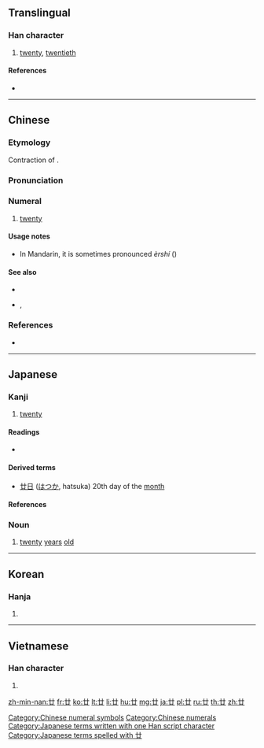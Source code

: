 {{also|廾}}
==Translingual==

===Han character===
{{Han char|rn=55|rad=廾|as=01|sn=4|four=44770|canj=T}}

# [[twenty]], [[twentieth]]

====References====
* {{Han ref|kx=0353.100|dkj=09586|dj=0668.090|hdz=10059.020|uh=5EFF|ud=24319|bh=A4DC|bd=42204}}

[[Category:Chinese numeral symbols]]
[[Category:Chinese numerals]]

----

==Chinese==
{{zh-forms}}

===Etymology===
Contraction of {{zh-l|二十}}.

===Pronunciation===
{{zh-pron
|m=niàn
|c=jaa6,je6,jap6,nim6
|h=
|mn=jia̍p/lia̍p
|mn-t=riab8/rih8/niam6
|w=
|mc=y
|oc=y
|ma=|ma2=
|cat=num,a
}}

===Numeral===
{{zh-num}}

# [[twenty]]

====Usage notes====
* In Mandarin, it is sometimes pronounced ''èrshí'' ({{zh-l|二十}})

====See also====
* {{zh-l|二十}}
* {{zh-l|卅}}, {{zh-l|卌}}

===References===
* {{thcwd|799}}

----

==Japanese==

===Kanji===
{{ja-kanji|grade=n|rs=廾01}}

# [[twenty]]

====Readings====
* {{ja-readings|on=[[じゅう]] (jū), [[にゅう]] (nyū)|kun=[[にじゅう]] (nijuu)|nanori=[[はつ]], (hatsu)}}

====Derived terms====
* [[廿日]] ([[はつか]], hatsuka) 20th day of the [[month]]

====References====
{{ja-kref
|jis=467B
|ku=3891
|shift=93F9
|euc=C6FB
|freq=''not ranked''
|nelson=1550
|newnelson=1662
|halpern=3449
|kld=''not listed''
|heisig=1190
|tuttle=0a4.36
}}

===Noun===
{{ja-noun|はたち}}

# [[twenty]] [[years]] [[old]] {{label|ja|archaic|sort=はたち}}

[[Category:Japanese terms written with one Han script character]]
[[Category:Japanese terms spelled with 廿]]

----

==Korean==

===Hanja===
{{ko-hanja|hangeul=입|rv=ip|mr=ip}}

# {{defn|lang=ko|sort=廾01}}

----

==Vietnamese==

===Han character===
{{vi-readings|rs=廾01|hanviet=[[nhập]], [[chấp]], [[trấp]], [[trập]], [[niệm]]}}

# {{defn|lang=vi|sort=廾01}}

[[zh-min-nan:廿]]
[[fr:廿]]
[[ko:廿]]
[[lt:廿]]
[[li:廿]]
[[hu:廿]]
[[mg:廿]]
[[ja:廿]]
[[pl:廿]]
[[ru:廿]]
[[th:廿]]
[[zh:廿]]
